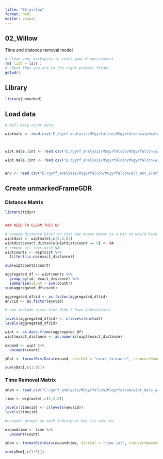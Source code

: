 ```yaml
---
title: "02_willow"
format: html
editor: visual
---
```


## 02_Willow

Time and distance removal model

```r
# Clean your workspace to reset your R environment
rm( list = ls() )
# Check that you are in the right project folder
getwd()
```

## Library

```r


library(unmarked)

```

## Load data

```r

# WIPT male count data:

wiptmale <- read.csv("E:/gyrf_analysis/MSgyrfalcon/MSgyrfalcon/wiptmale.csv")



wipt.male.3int <- read.csv("E:/gyrf_analysis/MSgyrfalcon/MSgyrfalcon/wipt_male_df_timeanddist_18Oct23.csv")

wipt.male.3int <- read.csv("E:/gyrf_analysis/MSgyrfalcon/MSgyrfalcon/wipt_male_df_3inttimeanddist_19Oct23.csv")


env <- read.csv("E:/gyrf_analysis/MSgyrfalcon/MSgyrfalcon/all_env_17Oct23.csv")
```

## Create unmarkedFrameGDR

### Distance Matrix

```r

library(tidyr)


### NEED TO CLEAN THIS UP

# create distance bins? or just say every meter is a bin so would have 401 breaks
wiptdist <- wiptmale[,c(2,4,6)]
wiptdist$exact_distance[wiptdist$count == 0] <- NA
# remove all rows with NAs
wiptcounts <- wiptdist %>%
  filter(!is.na(exact_distance))

sum(wiptcounts$count)

aggregated_df <- wiptcounts %>%
  group_by(id, exact_distance) %>%
  summarise(count = sum(count))
sum(aggregated_df$count)

aggregated_df$id <- as.factor(aggregated_df$id)
env$id <- as.factor(env$id)

# now include sites that didn't have individuals:

levels(aggregated_df$id) <- c(levels(env$id))
levels(aggregated_df$id)

wipt <- as.data.frame(aggregated_df)
wipt$exact_distance <- as.numeric(wipt$exact_distance)

expand <- wipt %>%
  uncount(count)

yDat <- formatDistData(expand, distCol = "exact_distance", transectNameCol = "id", dist.breaks = c(0, 50, 100, 150, 200, 250, 300, 350, 400 ))

sum(yDat[,c(1:8)])
```

### Time Removal Matrix

```r

yRem <- read.csv("E:/gyrf_analysis/MSgyrfalcon/MSgyrfalcon/wipt_male_wide_18Oct23.csv")

time <- wiptmale[,c(2,3,6)]

levels(time$id) <- c(levels(env$id))
levels(time$id)

#uncount groups so each individual has its own row

expandtime <- time %>%
  uncount(count)

yRem <- formatDistData(expandtime, distCol = "time_int", transectNameCol = "id", dist.breaks = c(0, 1, 2, 3, 4, 5))

sum(yRem[,c(1:5)])
```
